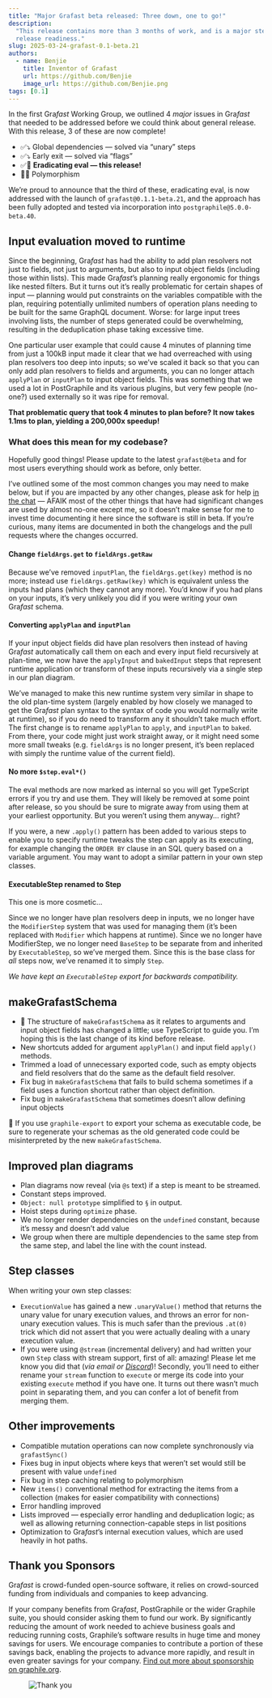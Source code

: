 ```yaml
---
title: "Major Grafast beta released: Three down, one to go!"
description:
  "This release contains more than 3 months of work, and is a major step towards
  release readiness."
slug: 2025-03-24-grafast-0.1-beta.21
authors:
  - name: Benjie
    title: Inventor of Grafast
    url: https://github.com/Benjie
    image_url: https://github.com/Benjie.png
tags: [0.1]
---
```



<p className={styles.intro}>

In the first Gra<em>fast</em> Working Group, we outlined 4 <em>major</em> issues in Gra<em>fast</em>
that needed to be addressed before we could think about general release. With
this release, 3 of these are now complete!

- ✅⤵️ Global dependencies — solved via “unary” steps
- ✅⤵️ Early exit — solved via “flags”
- ✅🎉 **Eradicating eval — this release!**
- 🤔🔜 Polymorphism

We’re proud to announce that the third of these, eradicating eval, is now
addressed with the launch of `grafast@0.1.1-beta.21`, and the approach has been
fully adopted and tested via incorporation into `postgraphile@5.0.0-beta.40`.

</p>

## Input evaluation moved to runtime

Since the beginning, Gra*fast* has had the ability to add plan resolvers not
just to fields, not just to arguments, but also to input object fields
(including those within lists). This made Gra*fast*’s planning really ergonomic
for things like nested filters. But it turns
out it’s really problematic for certain shapes of input — planning would put
constraints on the variables compatible with the plan, requiring potentially
unlimited numbers of operation plans needing to be built for the same GraphQL
document. Worse: for large input trees involving lists, the number of steps
generated could be overwhelming, resulting in the deduplication phase taking
excessive time.

One particular user example that could cause 4 minutes of planning time from
just a 100kB input made it clear that we had overreached with using plan
resolvers too deep into inputs; so we’ve scaled it back so that you can only
add plan resolvers to fields and arguments, you can no longer attach
`applyPlan` or `inputPlan` to input object fields. This was something that we
used a lot in PostGraphile and its various plugins, but very few people
(no-one?) used externally so it was ripe for removal.

<strong>
  That problematic query that took 4 minutes to plan before? It now takes 1.1ms
  to plan, yielding a 200,000x speedup!
</strong>

<!-- truncate-->

### What does this mean for my codebase?

Hopefully good things! Please update to the latest `grafast@beta` and for most
users everything should work as before, only better.

I’ve outlined some of the most common changes you may need to make below, but
if you are impacted by any other changes, please ask for help [in the
chat](https://discord.gg/graphile) — AFAIK most of the other things that have
had significant changes are used by almost no-one except me, so it doesn’t make
sense for me to invest time documenting it here since the software is still in
beta. If you’re curious, many items are documented in both the changelogs and
the pull requests where the changes occurred.

#### Change `fieldArgs.get` to `fieldArgs.getRaw`

Because we’ve removed `inputPlan`, the `fieldArgs.get(key)` method is no more;
instead use `fieldArgs.getRaw(key)` which is equivalent unless the inputs had
plans (which they cannot any more). You’d know if you had plans on your inputs,
it’s very unlikely you did if you were writing your own Gra*fast* schema.

#### Converting `applyPlan` and `inputPlan`

If your input object fields did have plan resolvers then instead of having
Gra*fast* automatically call them on each and every input field recursively at
plan-time, we now have the `applyInput` and `bakedInput` steps that represent
runtime application or transform of these inputs recursively via a single step
in our plan diagram.

We’ve managed to make this new runtime system very similar in shape to the old
plan-time system (largely enabled by how closely we managed to get the
Gra*fast* plan syntax to the syntax of code you would normally write at
runtime), so if you do need to transform any it shouldn’t take much effort. The
first change is to rename `applyPlan` to `apply`, and `inputPlan` to `baked`.
From there, your code might just work straight away, or it might need some more
small tweaks (e.g. `fieldArgs` is no longer present, it’s been replaced with
simply the runtime value of the current field).

#### No more `$step.eval*()`

The eval methods are now marked as internal so you will get TypeScript errors if
you try and use them. They will likely be removed at some point after release,
so you should be sure to migrate away from using them at your earliest
opportunity. But you weren’t using them anyway… right?

If you were, a new `.apply()` pattern has been added to various steps to enable
you to specify runtime tweaks the step can apply as its executing, for example
changing the `ORDER BY` clause in an SQL query based on a variable argument.
You may want to adopt a similar pattern in your own step classes.

#### ExecutableStep renamed to Step

This one is more cosmetic…

Since we no longer have plan resolvers deep in inputs, we no longer have the
`ModifierStep` system that was used for managing them (it’s been replaced with
`Modifier` which happens at runtime). Since we no longer have ModifierStep, we
no longer need `BaseStep` to be separate from and inherited by `ExecutableStep`,
so we’ve merged them. Since this is the base class for _all_ steps now, we’ve
renamed it to simply `Step`.

_We have kept an <code>ExecutableStep</code> export for backwards
compatibility._

## makeGrafastSchema

- 🚨 The structure of `makeGrafastSchema` as it relates to arguments and input
  object fields has changed a little; use TypeScript to guide you. I’m hoping
  this is the last change of its kind before release.
- New shortcuts added for argument `applyPlan()` and input field `apply()`
  methods.
- Trimmed a load of unnecessary exported code, such as empty objects and field
  resolvers that do the same as the default field resolver.
- Fix bug in `makeGrafastSchema` that fails to build schema sometimes if a field
  uses a function shortcut rather than object definition.
- Fix bug in `makeGrafastSchema` that sometimes doesn’t allow defining input
  objects

🚨 If you use `graphile-export` to export your schema as executable code, be
sure to regenerate your schemas as the old generated code could be
misinterpreted by the new `makeGrafastSchema`.

## Improved plan diagrams

- Plan diagrams now reveal (via `@s` text) if a step is meant to be streamed.
- Constant steps improved.
- `Object: null prototype` simplified to `§` in output.
- Hoist steps during `optimize` phase.
- We no longer render dependencies on the `undefined` constant, because it’s
  messy and doesn’t add value
- We group when there are multiple dependencies to the same step from the same
  step, and label the line with the count instead.

## Step classes

When writing your own step classes:

- `ExecutionValue` has gained a new `.unaryValue()` method that returns the
  unary value for unary execution values, and throws an error for non-unary
  execution values. This is much safer than the previous `.at(0)` trick which
  did not assert that you were actually dealing with a unary execution value.
- If you were using `@stream` (incremental delivery) and had written your own
  `Step` class with stream support, first of all: amazing! Please let me know
  you did that (_via email or [Discord](https://discord.gg/graphile)_)!
  Secondly, you’ll need to either rename your `stream` function to `execute` or
  merge its code into your existing `execute` method if you have one. It turns
  out there wasn’t much point in separating them, and you can confer a lot of
  benefit from merging them.

## Other improvements

- Compatible mutation operations can now complete synchronously via
  `grafastSync()`
- Fixes bug in input objects where keys that weren’t set would still be present
  with value `undefined`
- Fix bug in step caching relating to polymorphism
- New `items()` conventional method for extracting the items from a collection
  (makes for easier compatibility with connections)
- Error handling improved
- Lists improved — especially error handling and deduplication logic; as well as
  allowing returning connection-capable steps in list positions
- Optimization to Gra*fast*’s internal execution values, which are used heavily
  in hot paths.

## Thank you Sponsors

Gra*fast* is crowd-funded open-source software, it relies on
crowd-sourced funding from individuals and companies to keep advancing.

If your company benefits from Gra*fast*, PostGraphile or the wider Graphile
suite, you should consider asking them to fund our work. By significantly
reducing the amount of work needed to achieve business goals and reducing
running costs, Graphile’s software results in huge time and money savings for
users. We encourage companies to contribute a portion of these savings back,
enabling the projects to advance more rapidly, and result in even greater
savings for your company.
[Find out more about sponsorship on graphile.org](https://graphile.org/sponsor/).

<figure>

![Thank you](../static/img/news/thank-you.svg)

</figure>
